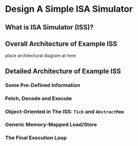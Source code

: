# Design A Simple ISA Simulator

## What is ISA Simulator (ISS)?

## Overall Architecture of Example ISS

place architectural diagram at here

## Detailed Architecture of Example ISS

### Some Pre-Defined Information

### Fetch, Decode and Execute

### Object-Oriented in The ISS: `Tick` and `AbstractMem`

### Generic Memory-Mapped Load/Store

### The Final Execution Loop